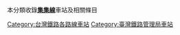 本分類收錄'''[[集集線|集集線]]'''車站及相關條目
{{commonscat|Stations of TRA Jiji Line}}
[[Category:台灣鐵路各路線車站|Category:台灣鐵路各路線車站]]
[[Category:臺灣鐵路管理局車站|Category:臺灣鐵路管理局車站]]